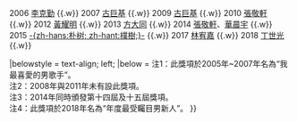 {{Navbox
|name  = 華語音樂傳媒大獎百家傳媒年度最受矚目男歌手
|title = [[南方音乐盛典|華語音樂傳媒大獎]]百家傳媒年度最受矚目男歌手
|titlestyle = background: #E68AB8
|list1 = {{nowrap begin}}
2005 [[李克勤]] {{.w}} 2006 [[李克勤]] {{.w}} 2007 [[古巨基]] {{.w}} 2009 [[古巨基]] {{.w}} 2010 [[張敬軒]] {{.w}}
2012 [[黃耀明]] {{.w}} 2013 [[方大同]] {{.w}} 2014 [[張敬軒]]、[[華晨宇]] {{.w}} 2015 [[朴树 (歌手)|-{zh-hans:朴树; zh-hant:樸樹;}-]] {{.w}} 2017 [[林宥嘉]] {{.w}} 2018 [[丁世光]] {{.w}}  
{{nowrap end}}

|belowstyle = text-align; left; 
|below = 注1：此獎項於2005年~2007年名為“我最喜愛的男歌手”。<br />注2：2008年與2011年未有設此獎項。<br />注3：2014年同時頒發第十四屆及十五屆獎項。<br />注4：此獎項於2018年名為“年度最受矚目男新人”。
}}<noinclude>
</noinclude>